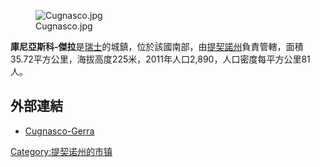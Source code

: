 [[Image:Cugnasco.jpg|right]]

'''庫尼亞斯科-傑拉'''是[[瑞士|瑞士]]的城鎮，位於該國南部，由[[提契諾州|提契諾州]]負責管轄，面積35.72平方公里，海拔高度225米，2011年人口2,890，人口密度每平方公里81人。

==外部連結==
* [http://www.cugnasco-gerra.ch Cugnasco-Gerra] {{Wayback|url=http://www.cugnasco-gerra.ch/ |date=20080611072618 }}

{{Switzerland-geo-stub}}
[[Category:提契诺州的市镇|Category:提契诺州的市镇]]